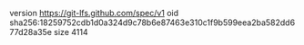 version https://git-lfs.github.com/spec/v1
oid sha256:18259752cdb1d0a324d9c78b6e87463e310c1f9b599eea2ba582dd677d28a35e
size 4114
